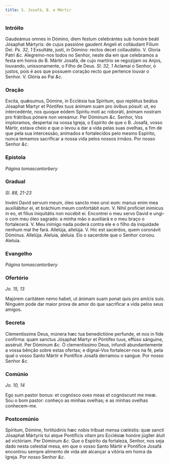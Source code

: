 ```yaml
---
title: S. Josafá, B. e Mártir
---
```


### Intróito

<div class="grid grid-cols-2 gap-5">
  <span class="text-justify">
    Gaudeámus omnes in Dómino, diem festum celebrántes sub honóre beáti Jósaphat
    Mártyris: de cujus passióne gaudent Angeli et colláudant Fílium Dei.
    <em>Ps. 32, 1</em> Exsultáte, justi, in Dómino: rectos decet collaudátio. V.
    Gloria Patri <em>&c.</em>
  </span>
  <span class="text-justify">
    Alegremo-nos todos no Senhor, neste dia em que celebramos a festa em honra
    do B. Mártir Josafá, de cujo martírio se regozijam os Anjos, louvando,
    unissonamente, o Filho de Deus. <em>Sl. 32, 1</em> Aclamai o Senhor, ó
    justos, pois é aos que possuem coração recto que pertence louvar o Senhor.
    V. Glória ao Pai <em>&c.</em>
  </span>
</div>

### Oração

<div class="grid grid-cols-2 gap-5">
  <span class="text-justify">
    Excita, quǽsumus, Dómine, in Ecclésia tua Spíritum, quo replétus beátus
    Jósaphat Martyr et Póntifex tuus ánimam suam pro óvibus pósuit: ut, eo
    intercedénte, nos quoque eódem Spíritu moti ac roboráti, ánimam nostram pro
    frátribus pónere non vereámur. Per Dóminum <em>&c.</em>
  </span>
  <span class="text-justify">
    Senhor, Vos imploramos, despertai na vossa Igreja, o Espírito de que o B.
    Josafá, vosso Mártir, estava cheio e que o levou a dar a vida pelas suas
    ovelhas, a fim de que pela sua intercessão, animados e fortalecidos pelo
    mesmo Espírito, nunca temamos sacrificar a nossa vida pelos nossos irmãos.
    Por nosso Senhor <em>&c.</em>
  </span>
</div>

### Epístola

_Página tomascantorbery_

### Gradual

_Sl. 88, 21-23_

<div class="grid grid-cols-2 gap-5">
  <span class="text-justify">
    Invéni David servum meum, óleo sancto meo unxi eum: manus enim mea
    auxiliábitur ei, et bráchium meum confortábit eum. V. Nihil profíciet
    inimícus in eo, et fílius iniquitátis non nocébit ei.
  </span>
  <span class="text-justify">
    Encontrei o meu servo David e ungi-o com meu óleo sagrado: a minha mão o
    auxiliará e o meu braço o fortalecerá. V. Meu inimigo nada poderá contra ele
    e o filho da iniquidade nenhum mal lhe fará.
  </span>
  <span class="text-justify">
    Allelúja, allelúja. V. Hic est sacérdos, quem coronávit Dóminus. Allelúja.
  </span>
  <span class="text-justify">
    Aleluia, aleluia. Eis o sacerdote que o Senhor coroou. Aleluia.
  </span>
</div>

### Evangelho

_Página tomascantorbery_

### Ofertório

_Jo. 15, 13_

<div class="grid grid-cols-2 gap-5">
  <span class="text-justify">
    Majórem caritátem nemo habet, ut ánimam suam ponat quis pro amícis suis.
  </span>
  <span class="text-justify">
    Ninguém pode dar maior prova de amor do que sacrificar a vida pelos seus
    amigos.
  </span>
</div>

### Secreta

<div class="grid grid-cols-2 gap-5">
  <span class="text-justify">
    Clementíssime Deus, múnera hæc tua benedictióne perfunde, et nos in fide
    confírma: quam sanctus Jósaphat Martyr et Póntifex tuus, effúso sánguine,
    asséruit. Per Dóminum <em>&c.</em>
  </span>
  <span class="text-justify">
    Ó clementíssimo Deus, infundi abundantemente a vossa bênção sobre estas
    ofertas; e dignai-Vos fortalecer-nos na fé, pela qual o vosso Santo Mártir e
    Pontífice Josafá derramou o sangue. Por nosso Senhor <em>&c.</em>
  </span>
</div>

### Comúnio

_Jo. 10, 14_

<div class="grid grid-cols-2 gap-5">
  <span class="text-justify">
    Ego sum pastor bonus: et cognósco oves meas et cognóscunt me meæ.
  </span>
  <span class="text-justify">
    Sou o bom pastor: conheço as minhas ovelhas; e as minhas ovelhas
    conhecem-me.
  </span>
</div>

### Postcomúnio

<div class="grid grid-cols-2 gap-5">
  <span class="text-justify">
    Spíritum, Dómine, fortitúdinis hæc nobis tríbuat mensa cœléstis: quæ sancti
    Jósaphat Mártyris tui atque Pontíficis vitam pro Ecclésiæ honóre júgiter
    áluit ad victóriam. Per Dóminum <em>&c.</em>
  </span>
  <span class="text-justify">
    Que o Espírito da fortaleza, Senhor, nos seja dado nesta celestial mesa, em
    que o vosso Santo Mártir e Pontífice Josafá encontrou sempre alimento de
    vida até alcançar a vitória em honra da Igreja. Por nosso Senhor
    <em>&c.</em>
  </span>
</div>
